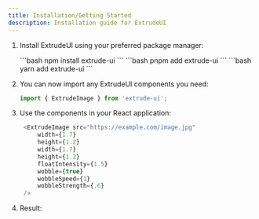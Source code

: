 ```yaml
---
title: Installation/Getting Started
description: Installation guide for ExtrudeUI
---
```



<Steps>

1. Install ExtrudeUI using your preferred package manager:


   <Tabs>
     <TabItem label="npm">
     ```bash
     npm install extrude-ui
     ```
     </TabItem>
     <TabItem label="pnpm">
     ```bash
     pnpm add extrude-ui
     ```
     </TabItem>
     <TabItem label="yarn">
     ```bash
     yarn add extrude-ui
     ```
     </TabItem>
   </Tabs>

2. You can now import any ExtrudeUI components you need:


   ```js
   import { ExtrudeImage } from 'extrude-ui';
   ```

3. Use the components in your React application:

   ```js
    <ExtrudeImage src="https://example.com/image.jpg" 
        width={1.7}
        height={1.2}
        width={1.7}
        height={1.2}
        floatIntensity={1.5}
        wobble={true}
        wobbleSpeed={1}
        wobbleStrength={.6}
    />
   ```
4. Result:
    <div style={{display: 'flex', justifyContent: 'center', alignItems: 'center', height: '40vh'}}>
        <ExtrudeImage 
        client:load
        src="https://pgtgy4em2f.ufs.sh/f/oMW3imFO9N6PdbCsIqLO4CcZVR3bHSPxKQw6tnGmNfksU0FX"
        width={1.7}
        height={1.2}
        floatIntensity={1.5}
        wobble={true}
        wobbleSpeed={1}
        wobbleStrength={.6}
        />
    </div>



</Steps>

